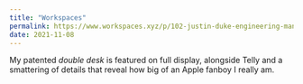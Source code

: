 ```yaml
---
title: "Workspaces"
permalink: https://www.workspaces.xyz/p/102-justin-duke-engineering-manager
date: 2021-11-08
---
```


My patented _double desk_ is featured on full display, alongside Telly and a smattering of details that reveal how big of an Apple fanboy I really am.
